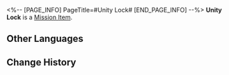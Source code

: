 <%-- [PAGE_INFO]
PageTitle=#Unity Lock#
[END_PAGE_INFO] --%>
{{Item Infobox
|id          = 140232
|image       = Item Unity Lock.png
|type        = Mission Item
|invCategory = Missions
|rarity      = 3
|effect      = 
|description = When Cong emerged from his hatching rebirth, he carried this Unity Lock with him.
}}
{{Description|''"If those who love each other are bound by the Unity Lock, they will be united forever."''}}
'''Unity Lock''' is a [[Mission Item]].

==Other Languages==
{{Other Languages
|en   = Unity Lock
|zhs  = 同心锁
|zht  = 同心鎖
|ja   = 同心鎖
|ko   = 한마음 자물쇠
|es   = Candado para parejas
|fr   = Cadenas de l'amour
|ru   = Замок любви
|th   = กุญแจคู่รัก
|vi   = Khóa Đồng Tâm
|de   = Einigkeitsschloss
|id   = Kunci Konsentris
|pt   = Cadeado do Amor
}}

==Change History==
{{Change History|1.2}}